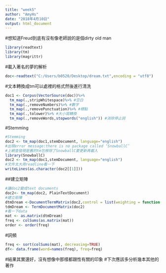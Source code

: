 ```yaml
---
title: "week5"
author: "AmyHs"
date: "2018年4月10日"
output: html_document
---
```

#想知道Freud到底有沒有像老師說的是個dirty old man
```r
library(readtext)
library(tm)
library(magrittr)
```
#載入著名的夢的解析
```r
doc<-readtext("C:/Users/b0520/Desktop/dream.txt",encoding = "utf8")
```
#文本轉換成tm可以處裡的格式然後進行清洗
```r
doc1 <- Corpus(VectorSource(doc))%>%
  tm_map(.,stripWhitespace)%>% #空白
  tm_map(.,removeNumbers)%>% #數字
  tm_map(.,removePunctuation)%>% #標點
  tm_map(.,tolower)%>% #大小寫轉換
  tm_map(.,removeWords,stopwords("english")) #消除停止詞
```

#Stemming
```r
#Stemming
doc2 <- tm_map(doc1,stemDocument, language="english")
#出現error message:there is no package called ‘SnowballC’
#上網查發現是舊的tm包移除了SnowballC要更新再載入
library(SnowballC)
doc2 <- tm_map(doc1,stemDocument, language="english")
#文件太大用readline看一下
writeLines(as.character(doc2[[1]]))
```
##建立矩陣
```r
#讓doc2變成text documents
doc2<- tm_map(doc2, PlainTextDocument)
#建立矩陣
dtmDream <-DocumentTermMatrix(doc2,control = list(weighting = function(x) weightTfIdf(x, normalize = FALSE)))
tdmDream <- TermDocumentMatrix(doc2) 
#看一下data
mat <- as.matrix(dtmDream) 
freq <- colSums(as.matrix(mat)) 
order <- order(freq)
```
#詞頻
```r
freq <- sort(colSums(mat), decreasing=TRUE) 
df<- data.frame(word=names(freq), freq=freq) 

```
#結果其實還好，沒有想像中那樣都跟性有關的印象
#下次應該多分析幾本其他的著作
